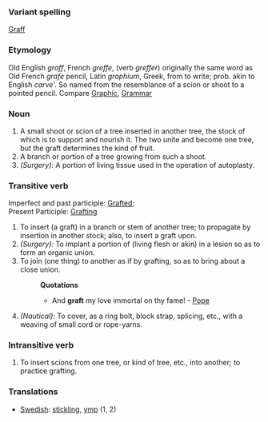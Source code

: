 ===Variant spelling===
[[Graff]]
===Etymology===
Old English ''graff'', French ''greffe'', (verb ''greffer'') originally the same word as Old French ''grafe'' pencil, Latin ''graphium'', Greek, from  to write; prob. akin to English ''carve'''. So named from the resemblance of a scion or shoot to a pointed pencil. Compare [[Graphic]], [[Grammar]]
===Noun===
#A small shoot or scion of a tree inserted in another tree, the stock of which is to support and nourish it. The two unite and become one tree, but the graft determines the kind of fruit.
#A branch or portion of a tree growing from such a shoot. 
#''(Surgery):'' A portion of living tissue used in the operation of autoplasty.

===Transitive verb===
Imperfect and past participle: [[Grafted]]; <br>
Present Participle: [[Grafting]]
#To insert (a graft) in a branch or stem of another tree; to propagate by insertion in another stock; also, to insert a graft upon.
#''(Surgery):'' To implant a portion of (living flesh or akin) in a lesion so as to form an organic union.
#To join (one thing) to another as if by grafting, so as to bring about a close union.
#:'''Quotations'''
#:*And '''graft''' my love immortal on thy fame! - [[Pope]]
#''(Nautical):'' To cover, as a ring bolt, block strap, splicing, etc., with a weaving of small cord or rope-yarns.

===Intransitive verb===
#To insert scions from one tree, or kind of tree, etc., into another; to practice grafting.

===Translations===
*[[Swedish]]: [[stickling]], [[ymp]] (1, 2)